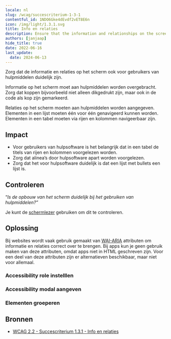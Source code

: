 ```yaml
---
locale: nl
slug: /wcag/succescriterium-1-3-1
contentful_id: 1NDO6Gke4dEvdf2vET8E6n
icon: /img/light/1.3.1.svg
title: Info en relaties
description: Ensure that the information and relationships on the screen are not only conveyed visually.
authors: [janjaap]
hide_title: true
date: 2022-06-16
last_update:
  date: 2024-06-13
---
```


<Hero
  title="Info en relaties"
  image="/img/light/1.3.1.svg"
  alt="WCAG 1.3.1 - Logo"
  prefix="Succescriterium 1.3.1"
  suffix="Niveau A"
/>

Zorg dat de informatie en relaties op het scherm ook voor gebruikers van hulpmiddelen duidelijk zijn.

Informatie op het scherm moet aan hulpmiddelen worden overgebracht. Zorg dat koppen bijvoorbeeld niet alleen dikgedrukt zijn, maar ook in de code als kop zijn gemarkeerd.

Relaties op het scherm moeten aan hulpmiddelen worden aangegeven. Elementen in een lijst moeten één voor één genavigeerd kunnen worden. Elementen in een tabel moeten via rijen en kolommen navigeerbaar zijn.

## Impact

- Voor gebruikers van hulpsoftware is het belangrijk dat in een tabel de titels van rijen en kolommen voorgelezen worden.
- Zorg dat alinea’s door hulpsoftware apart worden voorgelezen.
- Zorg dat het voor hulpsoftware duidelijk is dat een lijst met bullets een lijst is.

## Controleren

“*Is de opbouw van het scherm duidelijk bij het gebruiken van hulpmiddelen?”*

Je kunt de [schermlezer](/nl/stats/schermlezer) gebruiken om dit te controleren.

## Oplossing

Bij websites wordt vaak gebruik gemaakt van [WAI-ARIA](https://www.w3.org/WAI/standards-guidelines/aria/) attributen om informatie en relaties correct over te brengen. Bij apps kun je geen gebruik maken van deze attributen, omdat apps niet in HTML geschreven zijn. Voor een deel van deze  attributen zijn er alternatieven beschikbaar, maar niet voor allemaal.

### Accessibility role instelllen

<CodeSample id="accessibility-role" locale="nl"/>

### Accessibility modal aangeven

<CodeSample id="accessibility-modal" locale="nl"/>

### Elementen groeperen

<CodeSample id="accessibility-group" locale="nl"/>

## Bronnen

- [WCAG 2.2 - Succescriterium 1.3.1 - Info en relaties](https://www.w3.org/Translations/WCAG22-nl/#info-en-relaties)

